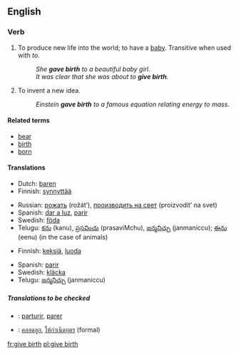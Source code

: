 ==English==

===Verb===
{{en-verb|inf=[[give]] [[birth]]|gives birth|giving birth|gave birth|given birth}}

# To produce new life into the world; to have a [[baby]].  Transitive when used with ''to''.
#:''She '''gave birth''' to a beautiful baby girl''.
#:''It was clear that she was about to '''give birth'''.''
# {{idiom}} To invent a new idea.
#:''Einstein '''gave birth''' to a famous equation relating energy to mass''.

====Related terms====
{{wikipedia|childbirth}}
*[[bear]]
*[[birth]]
*[[born]]

====Translations====
{{trans-top|produce new life}}
*Dutch: [[baren]]
*Finnish: [[synnyttää]]
{{trans-mid}}
*Russian: [[рожать]] (rožát’), [[производить на свет]] (proizvodít’ na svet)
*Spanish: [[dar a luz]], [[parir]]
*Swedish: [[föda]]
*Telugu: [[కను]] (kanu), [[ప్రసవించు]] (prasaviMchu), [[జన్మనిచ్చు]] (janmaniccu); [[ఈను]] (eenu) (in the case of animals)
{{trans-bottom}}

{{trans-top|invent a new idea}}
*Finnish: [[keksiä]], [[luoda]]
{{trans-mid}}
*Spanish: [[parir]]
*Swedish: [[kläcka]]
*Telugu: [[జన్మనిచ్చు]] (janmaniccu)
{{trans-bottom}}

=====Translations to be checked=====
{{checktrans}}
*{{ttbc|Interlingua}}: [[parturir]], [[parer]]
*{{ttbc|Thai}}: [[คลอดลูก]], [[ให้กำเนิดบุตร]] (formal)

[[fr:give birth]]
[[pl:give birth]]